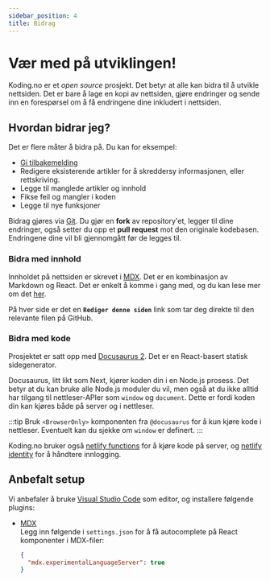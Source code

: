```yaml
---
sidebar_position: 4
title: Bidrag
---
```


# Vær med på utviklingen!

Koding.no er et _open source_ prosjekt. Det betyr at alle kan bidra til å utvikle nettsiden.
Det er bare å lage en kopi av nettsiden, gjøre endringer og sende inn en forespørsel om å få endringene dine inkludert i nettsiden.

## Hvordan bidrar jeg?

Det er flere måter å bidra på. Du kan for eksempel:

- [Gi tilbakemelding](https://github.com/ryfylke-react-as/koding.no/issues)
- Redigere eksisterende artikler for å skreddersy informasjonen, eller rettskriving.
- Legge til manglede artikler og innhold
- Fikse feil og mangler i koden
- Legge til nye funksjoner

Bidrag gjøres via [Git](./konsepter/git). Du gjør en **fork** av repository'et, legger til dine endringer,
også setter du opp et **pull request** mot den originale kodebasen. Endringene dine vil bli gjennomgått før de legges til.

### Bidra med innhold

Innholdet på nettsiden er skrevet i [MDX](https://mdxjs.com/). Det er en kombinasjon av Markdown og React.
Det er enkelt å komme i gang med, og du kan lese mer om det [her](./konsepter/mdx).

På hver side er det en **`Rediger denne siden`** link som tar deg direkte til den relevante filen på GitHub.

### Bidra med kode

Prosjektet er satt opp med [Docusaurus 2](https://docusaurus.io/docs). Det er en React-basert statisk sidegenerator.

Docusaurus, litt likt som Next, kjører koden din i en Node.js prosess. Det betyr at du kan bruke alle Node.js moduler du vil, men
også at du ikke alltid har tilgang til nettleser-APIer som `window` og `document`. Dette er fordi koden din kan kjøres både på server og i nettleser.

:::tip
Bruk `<BrowserOnly>` komponenten fra `@docusaurus` for å kun kjøre kode i nettleser. Eventuelt kan du sjekke om `window` er definert.
:::

Koding.no bruker også [netlify functions](https://www.netlify.com/products/functions/) for å kjøre kode på server, og [netlify identity](https://docs.netlify.com/visitor-access/identity/) for å håndtere innlogging.

## Anbefalt setup

Vi anbefaler å bruke [Visual Studio Code](https://code.visualstudio.com/) som editor, og installere følgende plugins:

- [MDX](https://marketplace.visualstudio.com/items?itemName=unifiedjs.vscode-mdx)  
  Legg inn følgende i `settings.json` for å få autocomplete på React komponenter i MDX-filer:
  ```json
  {
    "mdx.experimentalLanguageServer": true
  }
  ```
